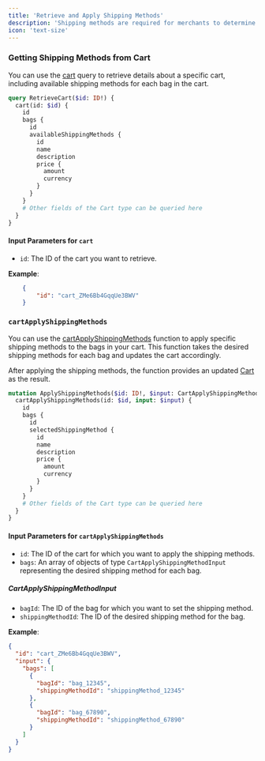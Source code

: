 ```yaml
---
title: 'Retrieve and Apply Shipping Methods'
description: 'Shipping methods are required for merchants to determine how to deliver the order to the shopper. Shipping methods are chosen by the shopper. '
icon: 'text-size'
---
```


### Getting Shipping Methods from Cart

You can use the [cart](https://studio.apollographql.com/public/CometAPI/variant/main/schema/reference/objects/Query#cart) query to retrieve details about a specific cart, including available shipping methods for each bag in the cart.

```graphql
query RetrieveCart($id: ID!) {
  cart(id: $id) {
    id
    bags {
      id
      availableShippingMethods {
        id
        name
        description
        price {
          amount
          currency
        }
      }
    }
    # Other fields of the Cart type can be queried here
  }
}
```
#### Input Parameters for `cart`

- `id`: The ID of the cart you want to retrieve.

**Example**:
```json
    {
        "id": "cart_ZMe6Bb4GqqUe3BWV"
    }
```

### `cartApplyShippingMethods`

You can use the [cartApplyShippingMethods](https://studio.apollographql.com/public/CometAPI/variant/main/schema/reference/objects/Mutation#cartApplyShippingMethods) function to apply specific shipping methods to the bags in your cart. This function takes the desired shipping methods for each bag and updates the cart accordingly.

After applying the shipping methods, the function provides an updated [Cart](https://studio.apollographql.com/public/CometAPI/variant/main/schema/reference/objects/Cart) as the result.

```graphql
mutation ApplyShippingMethods($id: ID!, $input: CartApplyShippingMethodsInput!) {
  cartApplyShippingMethods(id: $id, input: $input) {
    id
    bags {
      id
      selectedShippingMethod {
        id
        name
        description
        price {
          amount
          currency
        }
      }
    }
    # Other fields of the Cart type can be queried here
  }
}
```

#### Input Parameters for `cartApplyShippingMethods`

- `id`: The ID of the cart for which you want to apply the shipping methods.
- `bags`: An array of objects of type `CartApplyShippingMethodInput` representing the desired shipping method for each bag.

##### CartApplyShippingMethodInput

- `bagId`: The ID of the bag for which you want to set the shipping method.
- `shippingMethodId`: The ID of the desired shipping method for the bag.

**Example**:

```json
{
  "id": "cart_ZMe6Bb4GqqUe3BWV",
  "input": {
    "bags": [
      {
        "bagId": "bag_12345",
        "shippingMethodId": "shippingMethod_12345"
      },
      {
        "bagId": "bag_67890",
        "shippingMethodId": "shippingMethod_67890"
      }
    ]
  }
}
```
